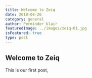 ```yaml
---
title: Welcome to Zeiq
date: 2018-06-26
category: general
author: Perminder klair
featuredImage: ../images/zeiq-01.jpg
isFeatured: true
type: post
---
```


## Welcome to Zeiq

This is our first post,

<!-- i am paragraph 2 [google](https://www.google.com) -->
